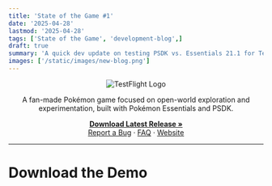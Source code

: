 ```yaml
---
title: 'State of the Game #1'
date: '2025-04-28' 
lastmod: '2025-04-28'
tags: ['State of the Game', 'development-blog',]
draft: true
summary: 'A quick dev update on testing PSDK vs. Essentials 21.1 for TestFlight and what that means for the project moving forward.'
images: ['/static/images/new-blog.png']
---
```




<div align="center">
  <img src="https://i.imgur.com/X1N3ADz.png" alt="TestFlight Logo" />
</div>

<div align="center">
  <p>
    A fan-made Pokémon game focused on open-world exploration and experimentation, built with Pokémon Essentials and PSDK.
  </p>
  <p>
    <a href="https://github.com/EmeraldVoid/Pokemon-TestFlight/releases"><strong>Download Latest Release »</strong></a>
    <br />
    <a href="https://github.com/EmeraldVoid/Pokemon-TestFlight/issues">Report a Bug</a>
    ·
    <a href="https://github.com/EmeraldVoid/Pokemon-TestFlight?tab=readme-ov-file#faq">FAQ</a>
    ·
    <a href="https://pokemon-test-flight.vercel.app">Website</a>
  </p>
</div>

---

# Download the Demo